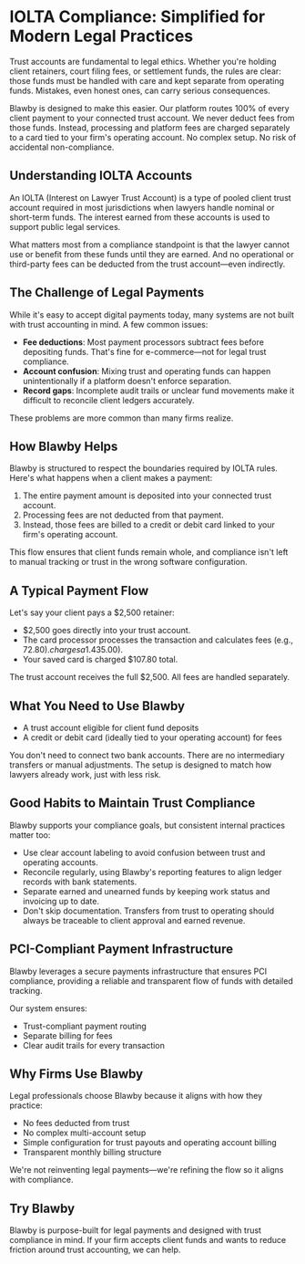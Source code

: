 # IOLTA Compliance: Simplified for Modern Legal Practices

Trust accounts are fundamental to legal ethics. Whether you're holding client retainers, court filing fees, or settlement funds, the rules are clear: those funds must be handled with care and kept separate from operating funds. Mistakes, even honest ones, can carry serious consequences.

Blawby is designed to make this easier. Our platform routes 100% of every client payment to your connected trust account. We never deduct fees from those funds. Instead, processing and platform fees are charged separately to a card tied to your firm's operating account. No complex setup. No risk of accidental non-compliance.

## Understanding IOLTA Accounts

An IOLTA (Interest on Lawyer Trust Account) is a type of pooled client trust account required in most jurisdictions when lawyers handle nominal or short-term funds. The interest earned from these accounts is used to support public legal services.

What matters most from a compliance standpoint is that the lawyer cannot use or benefit from these funds until they are earned. And no operational or third-party fees can be deducted from the trust account—even indirectly.

## The Challenge of Legal Payments

While it's easy to accept digital payments today, many systems are not built with trust accounting in mind. A few common issues:

- **Fee deductions**: Most payment processors subtract fees before depositing funds. That's fine for e-commerce—not for legal trust compliance.
- **Account confusion**: Mixing trust and operating funds can happen unintentionally if a platform doesn't enforce separation.
- **Record gaps**: Incomplete audit trails or unclear fund movements make it difficult to reconcile client ledgers accurately.

These problems are more common than many firms realize.

## How Blawby Helps

Blawby is structured to respect the boundaries required by IOLTA rules. Here's what happens when a client makes a payment:

1. The entire payment amount is deposited into your connected trust account.
2. Processing fees are not deducted from that payment.
3. Instead, those fees are billed to a credit or debit card linked to your firm's operating account.

This flow ensures that client funds remain whole, and compliance isn't left to manual tracking or trust in the wrong software configuration.

## A Typical Payment Flow

Let's say your client pays a $2,500 retainer:

- $2,500 goes directly into your trust account.
- The card processor processes the transaction and calculates fees (e.g., $72.80).
  charges a 1.4% platform fee ($35.00).
- Your saved card is charged $107.80 total.

The trust account receives the full $2,500. All fees are handled separately.

## What You Need to Use Blawby

- A trust account eligible for client fund deposits
- A credit or debit card (ideally tied to your operating account) for fees

You don't need to connect two bank accounts. There are no intermediary transfers or manual adjustments. The setup is designed to match how lawyers already work, just with less risk.

## Good Habits to Maintain Trust Compliance

Blawby supports your compliance goals, but consistent internal practices matter too:

- Use clear account labeling to avoid confusion between trust and operating accounts.
- Reconcile regularly, using Blawby's reporting features to align ledger records with bank statements.
- Separate earned and unearned funds by keeping work status and invoicing up to date.
- Don't skip documentation. Transfers from trust to operating should always be traceable to client approval and earned revenue.

## PCI-Compliant Payment Infrastructure

Blawby leverages a secure payments infrastructure that ensures PCI compliance, providing a reliable and transparent flow of funds with detailed tracking.

Our system ensures:

- Trust-compliant payment routing
- Separate billing for fees
- Clear audit trails for every transaction

## Why Firms Use Blawby

Legal professionals choose Blawby because it aligns with how they practice:

- No fees deducted from trust
- No complex multi-account setup
- Simple configuration for trust payouts and operating account billing
- Transparent monthly billing structure

We're not reinventing legal payments—we're refining the flow so it aligns with compliance.

## Try Blawby

Blawby is purpose-built for legal payments and designed with trust compliance in mind. If your firm accepts client funds and wants to reduce friction around trust accounting, we can help.

